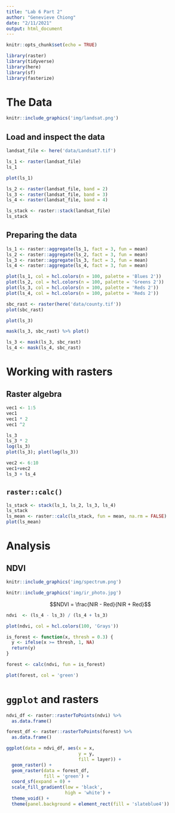```yaml
---
title: "Lab 6 Part 2"
author: "Genevieve Chiong"
date: "2/11/2021"
output: html_document
---
```


```r
knitr::opts_chunk$set(echo = TRUE)

library(raster)
library(tidyverse)
library(here)
library(sf)
library(fasterize)
```


# The Data 

```r
knitr::include_graphics('img/landsat.png')
```

## Load and inspect the data

```r
landsat_file <- here('data/Landsat7.tif')

ls_1 <- raster(landsat_file)
ls_1
```

```r
plot(ls_1)
```

```r
ls_2 <- raster(landsat_file, band = 2)
ls_3 <- raster(landsat_file, band = 3)
ls_4 <- raster(landsat_file, band = 4)

ls_stack <- raster::stack(landsat_file)
ls_stack
```

## Preparing the data 

```r
ls_1 <- raster::aggregate(ls_1, fact = 3, fun = mean)
ls_2 <- raster::aggregate(ls_2, fact = 3, fun = mean)
ls_3 <- raster::aggregate(ls_3, fact = 3, fun = mean)
ls_4 <- raster::aggregate(ls_4, fact = 3, fun = mean)

plot(ls_1, col = hcl.colors(n = 100, palette = 'Blues 2'))
plot(ls_2, col = hcl.colors(n = 100, palette = 'Greens 2'))
plot(ls_3, col = hcl.colors(n = 100, palette = 'Reds 2'))
plot(ls_4, col = hcl.colors(n = 100, palette = 'Reds 2'))
```

```r
sbc_rast <- raster(here('data/county.tif'))
plot(sbc_rast)

plot(ls_3)

mask(ls_3, sbc_rast) %>% plot()

ls_3 <- mask(ls_3, sbc_rast)
ls_4 <- mask(ls_4, sbc_rast)
```

# Working with rasters

## Raster algebra

```r
vec1 <- 1:5
vec1
vec1 * 2 
vec1 ^2

ls_3
ls_3 * 2
log(ls_3)
plot(ls_3); plot(log(ls_3)) 
```

```r
vec2 <- 6:10
vec1+vec2
ls_3 + ls_4
```

## `raster::calc()`

```r
ls_stack <- stack(ls_1, ls_2, ls_3, ls_4)
ls_stack
ls_mean <- raster::calc(ls_stack, fun = mean, na.rm = FALSE)
plot(ls_mean)
```


# Analysis 

## NDVI 

```r
knitr::include_graphics('img/spectrum.png')

knitr::include_graphics('img/ir_photo.jpg')
```

$$NDVI = \frac{NIR - Red}{NIR + Red}$$
```r
ndvi  <- (ls_4 - ls_3) / (ls_4 + ls_3)

plot(ndvi, col = hcl.colors(100, 'Grays'))

is_forest <- function(x, thresh = 0.3) {
  y <- ifelse(x >= thresh, 1, NA)
  return(y)
}

forest <- calc(ndvi, fun = is_forest)

plot(forest, col = 'green')
```


# `ggplot` and rasters

```r
ndvi_df <- raster::rasterToPoints(ndvi) %>% 
  as.data.frame()

forest_df <- raster::rasterToPoints(forest) %>% 
  as.data.frame()

ggplot(data = ndvi_df, aes(x = x, 
                           y = y, 
                           fill = layer)) +
  geom_raster() +
  geom_raster(data = forest_df, 
              fill = 'green') +
  coord_sf(expand = 0) +
  scale_fill_gradient(low = 'black', 
                      high = 'white') +
  theme_void() +
  theme(panel.background = element_rect(fill = 'slateblue4'))
```



















